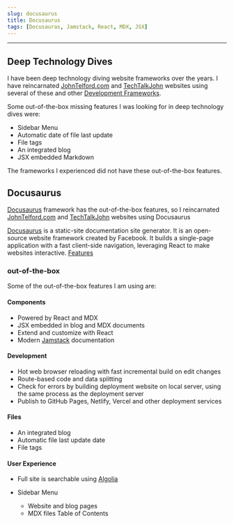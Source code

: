 ```yaml
---
slug: docusaurus
title: Docusaurus
tags: [Docusauras, Jamstack, React, MDX, JSX]
---
```


---

## Deep Technology Dives

I have been deep technology diving website frameworks over the years.
I have reincarnated [JohnTelford.com](https://johntelford.com) and [TechTalkJohn](https://techtalkjohn.com) websites using several of these and other [Development Frameworks](https://docusaurus.io/docs#comparison-with-other-tools). 

Some out-of-the-box missing features I was looking for in deep technology dives were:
- Sidebar Menu
- Automatic date of file last update
- File tags
- An integrated blog
- JSX embedded Markdown

The frameworks I experienced did not have these out-of-the-box features.

## Docusaurus
[Docusaurus](https://docusaurus.io) framework has the out-of-the-box features, so I reincarnated [JohnTelford.com](https://johntelford.com) and [TechTalkJohn](https://techtalkjohn.com) websites using Docusaurus 

[Docusaurus](https://docusaurus.io/) is a static-site documentation site generator. It is an open-source website framework created by Facebook. It builds a single-page application with a fast client-side navigation, leveraging React to make websites interactive. [Features](https://docusaurus.io/docs#features)

### out-of-the-box

Some of the out-of-the-box features I am using are:

#### Components

- Powered by React and MDX
- JSX embedded in blog and MDX documents
- Extend and customize with React
- Modern [Jamstack](https://jamstack.org) documentation

#### Development

- Hot web browser reloading with fast incremental build on edit changes
- Route-based code and data splitting
- Check for errors by building deployment website on local server, using the same process as the deployment server
- Publish to GitHub Pages, Netlify, Vercel and other deployment services

#### Files

- An integrated blog
- Automatic file last update date
- File tags

#### User Experience

- Full site is searchable using [Algolia](https://www.algolia.com)

- Sidebar Menu
	- Website and blog pages
	- MDX files Table of Contents
